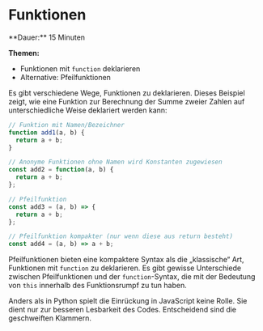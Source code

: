 
# Funktionen

<Callout>
  **Dauer:** 15 Minuten

  **Themen:**
  - Funktionen mit `function` deklarieren
  - Alternative: Pfeilfunktionen
</Callout>


Es gibt verschiedene Wege, Funktionen zu deklarieren. Dieses 
Beispiel zeigt, wie eine Funktion zur Berechnung der Summe 
zweier Zahlen auf unterschiedliche Weise deklariert werden
kann:

```js
// Funktion mit Namen/Bezeichner
function add1(a, b) {
  return a + b;
}

// Anonyme Funktionen ohne Namen wird Konstanten zugewiesen
const add2 = function(a, b) {
  return a + b;
};

// Pfeilfunktion
const add3 = (a, b) => {
  return a + b;
};

// Pfeilfunktion kompakter (nur wenn diese aus return besteht)
const add4 = (a, b) => a + b;
```

Pfeilfunktionen bieten eine kompaktere Syntax als die „klassische“ 
Art, Funktionen mit `function` zu deklarieren. Es gibt gewisse 
Unterschiede zwischen Pfeilfunktionen und der `function`-Syntax, 
die mit der Bedeutung von `this` innerhalb des Funktionsrumpf zu tun
haben. 

<Callout type="warning">
Anders als in Python spielt die Einrückung in JavaScript
keine Rolle. Sie dient nur zur besseren Lesbarkeit des Codes.
Entscheidend sind die geschweiften Klammern.
</Callout>